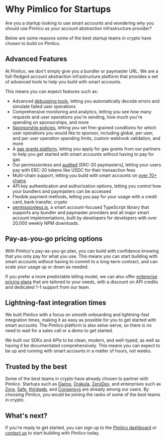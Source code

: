 # Why Pimlico for Startups

Are you a startup looking to use smart accounts and wondering why you should use Pimlico as your account abstraction infrastructure provider?

Below are some reasons some of the best startup teams in crypto have chosen to build on Pimlico.

## Advanced Features

At Pimlico, we don't simply give you a bundler or paymaster URL. We are a full-fledged account abstraction infrastructure platform that provides a set of advanced tools to help you build with smart accounts.

This means you can expect features such as:
- Advanced [debugging tools](/guides/how-to/debugging/dropped-user-operations), letting you automatically decode errors and simulate failed user operations
- Comprehensive monitoring and analytics, letting you see how many requests and user operations you're sending, how much you're spending on sponsorships, and more
- [Sponsorship policies](/guides/how-to/sponsorship-policies), letting you set fine-grained conditions for which user operations you would like to sponsor, including global, per user, and per user operation spending limits, custom webhook validation, and more
- A [gas grants platform](/guides/how-to/sponsorship-policies/gas-program), letting you apply for gas grants from our partners to help you get started with smart accounts without having to pay for gas
- Our permissionless and [audited](/references/paymaster/erc20-paymaster/faqs#has-pimlicos-erc-20-paymaster-been-audited) [ERC-20 paymasters], letting your users pay with ERC-20 tokens like USDC for their transaction fees
- Multi-chain support, letting you build with smart accounts on [over 70+ chains](/guides/supported-chains)
- API key authentication and authorization options, letting you control how your bundlers and paymasters can be accessed
- Flexible payment methods, letting you pay for your usage with a credit card, bank transfer, crypto
- [permissionless.js](/references/permissionless/why), a smart account-focused TypeScript library that supports any bundler and paymaster providers and all major smart account implementations, built by developers for developers with over 20,000 weekly NPM downloads.

## Pay-as-you-go pricing options

With Pimlico's pay-as-you-go plan, you can build with confidence knowing that you only pay for what you use. This means you can start building with smart accounts without having to commit to a long-term contract, and can scale your usage up or down as needed.

If you prefer a more predictable billing model, we can also offer [enterprise pricing plans](/references/platform/why-pimlico/enterprise) that are tailored to your needs, with a discount on API credits and dedicated 1-1 support from our team.

## Lightning-fast integration times

We built Pimlico with a focus on smooth onboarding and lightning-fast integration times, making it as easy as possible for you to get started with smart accounts. The Pimlico platform is also selve-serve, so there is no need to wait for a sales call or a demo to get started.

We built our SDKs and APIs to be clean, modern, and well-typed, as well as having it be documentated comprehensively. This means you can expect to be up and running with smart accounts in a matter of hours, not weeks.

## Trusted by the best

Some of the best teams in crypto have already chosen to partner with Pimlico. Startups such as [Daimo](https://daimo.io/), [Drakula](https://drakula.app/), [ZeroDev](https://zerodev.app), and enterprises such as [Zora](https://zora.co/), [Safe](https://safe.global), [thirdweb](https://thirdweb.com), and [Consensys](https://consensys.io/) are already among our users. By choosing Pimlico, you would be joining the ranks of some of the best teams in crypto.

## What's next?

If you're ready to get started, you can sign up to the [Pimlico dashboard](https://dashboard.pimlico.io) or [contact us](https://cal.com/team/pimlico/20min) to start building with Pimlico today.
